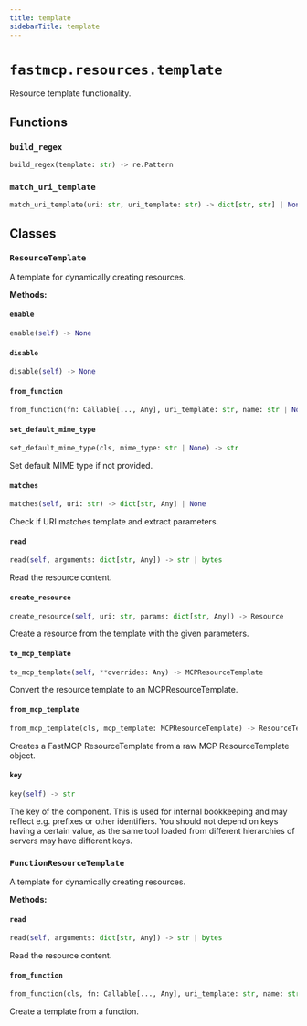 ```yaml
---
title: template
sidebarTitle: template
---
```


# `fastmcp.resources.template`


Resource template functionality.

## Functions

### `build_regex` <sup><a href="https://github.com/pchaganti/gx-fast-mcp/blob/main/src/fastmcp/resources/template.py#L29" target="_blank"><Icon icon="github" style="width: 14px; height: 14px;" /></a></sup>

```python
build_regex(template: str) -> re.Pattern
```

### `match_uri_template` <sup><a href="https://github.com/pchaganti/gx-fast-mcp/blob/main/src/fastmcp/resources/template.py#L45" target="_blank"><Icon icon="github" style="width: 14px; height: 14px;" /></a></sup>

```python
match_uri_template(uri: str, uri_template: str) -> dict[str, str] | None
```

## Classes

### `ResourceTemplate` <sup><a href="https://github.com/pchaganti/gx-fast-mcp/blob/main/src/fastmcp/resources/template.py#L53" target="_blank"><Icon icon="github" style="width: 14px; height: 14px;" /></a></sup>


A template for dynamically creating resources.


**Methods:**

#### `enable` <sup><a href="https://github.com/pchaganti/gx-fast-mcp/blob/main/src/fastmcp/resources/template.py#L72" target="_blank"><Icon icon="github" style="width: 14px; height: 14px;" /></a></sup>

```python
enable(self) -> None
```

#### `disable` <sup><a href="https://github.com/pchaganti/gx-fast-mcp/blob/main/src/fastmcp/resources/template.py#L80" target="_blank"><Icon icon="github" style="width: 14px; height: 14px;" /></a></sup>

```python
disable(self) -> None
```

#### `from_function` <sup><a href="https://github.com/pchaganti/gx-fast-mcp/blob/main/src/fastmcp/resources/template.py#L89" target="_blank"><Icon icon="github" style="width: 14px; height: 14px;" /></a></sup>

```python
from_function(fn: Callable[..., Any], uri_template: str, name: str | None = None, title: str | None = None, description: str | None = None, mime_type: str | None = None, tags: set[str] | None = None, enabled: bool | None = None, annotations: Annotations | None = None, meta: dict[str, Any] | None = None) -> FunctionResourceTemplate
```

#### `set_default_mime_type` <sup><a href="https://github.com/pchaganti/gx-fast-mcp/blob/main/src/fastmcp/resources/template.py#L116" target="_blank"><Icon icon="github" style="width: 14px; height: 14px;" /></a></sup>

```python
set_default_mime_type(cls, mime_type: str | None) -> str
```

Set default MIME type if not provided.


#### `matches` <sup><a href="https://github.com/pchaganti/gx-fast-mcp/blob/main/src/fastmcp/resources/template.py#L122" target="_blank"><Icon icon="github" style="width: 14px; height: 14px;" /></a></sup>

```python
matches(self, uri: str) -> dict[str, Any] | None
```

Check if URI matches template and extract parameters.


#### `read` <sup><a href="https://github.com/pchaganti/gx-fast-mcp/blob/main/src/fastmcp/resources/template.py#L126" target="_blank"><Icon icon="github" style="width: 14px; height: 14px;" /></a></sup>

```python
read(self, arguments: dict[str, Any]) -> str | bytes
```

Read the resource content.


#### `create_resource` <sup><a href="https://github.com/pchaganti/gx-fast-mcp/blob/main/src/fastmcp/resources/template.py#L132" target="_blank"><Icon icon="github" style="width: 14px; height: 14px;" /></a></sup>

```python
create_resource(self, uri: str, params: dict[str, Any]) -> Resource
```

Create a resource from the template with the given parameters.


#### `to_mcp_template` <sup><a href="https://github.com/pchaganti/gx-fast-mcp/blob/main/src/fastmcp/resources/template.py#L150" target="_blank"><Icon icon="github" style="width: 14px; height: 14px;" /></a></sup>

```python
to_mcp_template(self, **overrides: Any) -> MCPResourceTemplate
```

Convert the resource template to an MCPResourceTemplate.


#### `from_mcp_template` <sup><a href="https://github.com/pchaganti/gx-fast-mcp/blob/main/src/fastmcp/resources/template.py#L169" target="_blank"><Icon icon="github" style="width: 14px; height: 14px;" /></a></sup>

```python
from_mcp_template(cls, mcp_template: MCPResourceTemplate) -> ResourceTemplate
```

Creates a FastMCP ResourceTemplate from a raw MCP ResourceTemplate object.


#### `key` <sup><a href="https://github.com/pchaganti/gx-fast-mcp/blob/main/src/fastmcp/resources/template.py#L182" target="_blank"><Icon icon="github" style="width: 14px; height: 14px;" /></a></sup>

```python
key(self) -> str
```

The key of the component. This is used for internal bookkeeping
and may reflect e.g. prefixes or other identifiers. You should not depend on
keys having a certain value, as the same tool loaded from different
hierarchies of servers may have different keys.


### `FunctionResourceTemplate` <sup><a href="https://github.com/pchaganti/gx-fast-mcp/blob/main/src/fastmcp/resources/template.py#L192" target="_blank"><Icon icon="github" style="width: 14px; height: 14px;" /></a></sup>


A template for dynamically creating resources.


**Methods:**

#### `read` <sup><a href="https://github.com/pchaganti/gx-fast-mcp/blob/main/src/fastmcp/resources/template.py#L197" target="_blank"><Icon icon="github" style="width: 14px; height: 14px;" /></a></sup>

```python
read(self, arguments: dict[str, Any]) -> str | bytes
```

Read the resource content.


#### `from_function` <sup><a href="https://github.com/pchaganti/gx-fast-mcp/blob/main/src/fastmcp/resources/template.py#L213" target="_blank"><Icon icon="github" style="width: 14px; height: 14px;" /></a></sup>

```python
from_function(cls, fn: Callable[..., Any], uri_template: str, name: str | None = None, title: str | None = None, description: str | None = None, mime_type: str | None = None, tags: set[str] | None = None, enabled: bool | None = None, annotations: Annotations | None = None, meta: dict[str, Any] | None = None) -> FunctionResourceTemplate
```

Create a template from a function.

